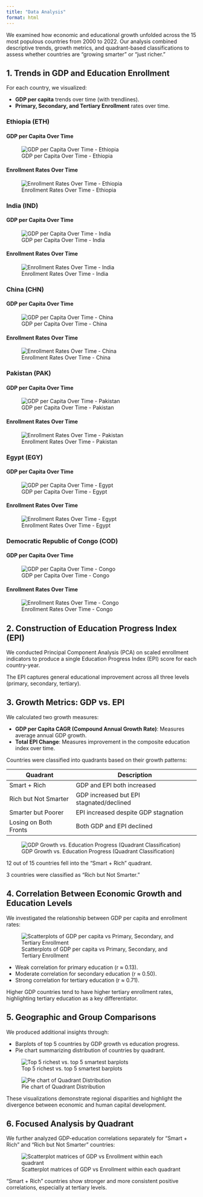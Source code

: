 ```yaml
---
title: "Data Analysis"
format: html
---
```


We examined how economic and educational growth unfolded across the 15 most populous countries from 2000 to 2022. Our analysis combined descriptive trends, growth metrics, and quadrant-based classifications to assess whether countries are "growing smarter" or "just richer."

## 1. Trends in GDP and Education Enrollment

For each country, we visualized:

- **GDP per capita** trends over time (with trendlines).
- **Primary, Secondary, and Tertiary Enrollment** rates over time.

### Ethiopia (ETH)

#### GDP per Capita Over Time
![GDP per Capita Over Time - Ethiopia](scripts\figures\ETH_gdp_per_capita_trend.png)

#### Enrollment Rates Over Time
![Enrollment Rates Over Time - Ethiopia](scripts\figures\ETH_enrollment_trends_trend.png)

### India (IND)

#### GDP per Capita Over Time
![GDP per Capita Over Time - India](scripts\figures\IND_gdp_per_capita_trend.png)

#### Enrollment Rates Over Time
![Enrollment Rates Over Time - India](scripts\figures\IND_enrollment_trends_trend.png)

### China (CHN)

#### GDP per Capita Over Time
![GDP per Capita Over Time - China](scripts\figures\CHN_gdp_per_capita_trend.png)

#### Enrollment Rates Over Time
![Enrollment Rates Over Time - China](scripts\figures\CHN_enrollment_trends_trend.png)

### Pakistan (PAK)

#### GDP per Capita Over Time
![GDP per Capita Over Time - Pakistan](scripts\figures\PAK_gdp_per_capita_trend.png)

#### Enrollment Rates Over Time
![Enrollment Rates Over Time - Pakistan](scripts\figures\PAK_enrollment_trends_trend.png)

### Egypt (EGY)

#### GDP per Capita Over Time
![GDP per Capita Over Time - Egypt](scripts\figures\EGY_gdp_per_capita_trend.png)

#### Enrollment Rates Over Time
![Enrollment Rates Over Time - Egypt](scripts\figures\EGY_enrollment_trends_trend.png)

### Democratic Republic of Congo (COD)

#### GDP per Capita Over Time
![GDP per Capita Over Time - Congo](scripts\figures\COD_gdp_per_capita_trend.png)

#### Enrollment Rates Over Time
![Enrollment Rates Over Time - Congo](scripts\figures\COD_enrollment_trends_trend.png)

## 2. Construction of Education Progress Index (EPI)

We conducted Principal Component Analysis (PCA) on scaled enrollment indicators to produce a single Education Progress Index (EPI) score for each country-year.

The EPI captures general educational improvement across all three levels (primary, secondary, tertiary).

## 3. Growth Metrics: GDP vs. EPI

We calculated two growth measures:

- **GDP per Capita CAGR (Compound Annual Growth Rate)**: Measures average annual GDP growth.
- **Total EPI Change**: Measures improvement in the composite education index over time.

Countries were classified into quadrants based on their growth patterns:

| Quadrant               | Description                              |
|------------------------|------------------------------------------|
| Smart + Rich           | GDP and EPI both increased              |
| Rich but Not Smarter   | GDP increased but EPI stagnated/declined|
| Smarter but Poorer     | EPI increased despite GDP stagnation    |
| Losing on Both Fronts  | Both GDP and EPI declined               |

![GDP Growth vs. Education Progress (Quadrant Classification)](scripts\figures\gdp_vs_epi_quadrants_colored.png)

12 out of 15 countries fell into the "Smart + Rich" quadrant.

3 countries were classified as "Rich but Not Smarter."

## 4. Correlation Between Economic Growth and Education Levels

We investigated the relationship between GDP per capita and enrollment rates:

![Scatterplots of GDP per capita vs Primary, Secondary, and Tertiary Enrollment](scripts\figures\gdp_vs_education_correlations.png)

- Weak correlation for primary education (r ≈ 0.13).
- Moderate correlation for secondary education (r ≈ 0.50).
- Strong correlation for tertiary education (r ≈ 0.71).

Higher GDP countries tend to have higher tertiary enrollment rates, highlighting tertiary education as a key differentiator.

## 5. Geographic and Group Comparisons

We produced additional insights through:

- Barplots of top 5 countries by GDP growth vs education progress.
- Pie chart summarizing distribution of countries by quadrant.

![Top 5 richest vs. top 5 smartest barplots](scripts\figures\top5_smart_vs_rich.png)

![Pie chart of Quadrant Distribution](scripts\figures\quadrant_pie_chart.png)

These visualizations demonstrate regional disparities and highlight the divergence between economic and human capital development.

## 6. Focused Analysis by Quadrant

We further analyzed GDP-education correlations separately for "Smart + Rich" and "Rich but Not Smarter" countries:

![Scatterplot matrices of GDP vs Enrollment within each quadrant](scripts\figures\gdp_vs_education_by_quadrant.png)

"Smart + Rich" countries show stronger and more consistent positive correlations, especially at tertiary levels.
